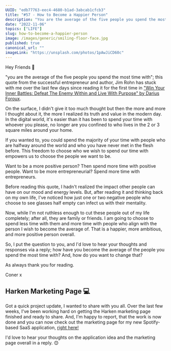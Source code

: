 ```yaml
---
UUID: "edb77763-eec4-4680-b1ad-3abcab1cfcb3"
title: "#57 - How to Become a Happier Person"
description: "You are the average of the five people you spend the most time with. This week, I dig into this quote and what it means for us in the digital world."
date: "2022-11-06"
topics: ["LIFE"]
slug: how-to-become-a-happier-person
image: /images/generic/smiling-floor-face.jpg
published: true
canonical_url: ""
imageLink: "https://unsplash.com/photos/1pAwJiCD60c"
---
```


Hey Friends 👋

"you are the average of the five people you spend the most time with"; this quote from the successful entrepreneur and author, Jim Rohn has stuck with me over the last few days since reading it for the first time in ["Win Your Inner Battles: Defeat The Enemy Within and Live With Purpose" by Darius Foroux](https://www.amazon.co.uk/Win-Your-Inner-Battles-Purpose-ebook/dp/B013I80LPY).

On the surface, I didn't give it too much thought but then the more and more I thought about it, the more I realized its truth and value in the modern day. In the digital world, it's easier than it has been to spend your time with whoever you please, no longer are you confined to who lives in the 2 or 3 square miles around your home.

If you wanted to, you could spend the majority of your time with people who are halfway around the world and who you have never met in the flesh before. This freedom to choose who we wish to spend our time with empowers us to choose the people we want to be.

Want to be a more positive person? Then spend more time with positive people. Want to be more entrepreneurial? Spend more time with entrepreneurs.

Before reading this quote, I hadn't realized the impact other people can have on our mood and energy levels. But, after reading it and thinking back on my own life, I've noticed how just one or two negative people who choose to see glasses half empty can infect us with their mentality.

Now, while I'm not ruthless enough to cut these people out of my life completely; after all, they are family or friends. I am going to choose to spend less time with them and more time with people who align with the person I wish to become the average of. That is a happier, more ambitious, and more positive person overall.

So, I put the question to you, and I'd love to hear your thoughts and responses via a reply; how have you become the average of the people you spend the most time with? And, how do you want to change that?

As always thank you for reading.

Coner x

## Harken Marketing Page 💻

Got a quick project update, I wanted to share with you all. Over the last few weeks, I've been working hard on getting the Harken marketing page finished and ready to share. And, I'm happy to report, that the work is now done and you can now check out the marketing page for my new Spotify-based SaaS application, [right here!](https://harken.so/)

I'd love to hear your thoughts on the application idea and the marketing page overall in a reply. 😊
